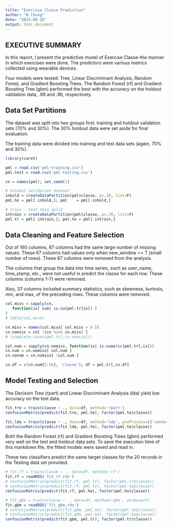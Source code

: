 ---
title: "Exercise Classe Prediction"
author: "W Chung"
date: "2023-08-28"
output: html_document
---

## EXECUTIVE SUMMARY

In this report, I present the predictive model of Exercise Classe--the manner in which exercises were done. The predictors were various metrics collected using wearable devices. 

Four models were tested: Tree, Linear Discriminant Analysis, Random Forest, and Gradient Boosting Trees. 
The Random Forest (rf) and Gradient Boosting Tree (gbm) performed the best with the accuracy on the holdout validation data, .99 and .96, respectively. 

## Data Set Partitions  

The dataset was split into two groups first: training and holdout validation sets (70% and 30%). The 30% holdout data were set aside for final evaluation. 

The training data were divided into training and test data sets (again, 70% and 30%). 


```{r}

library(caret) 

pml = read.csv('pml-training.csv') 
pml.test = read.csv('pml-testing.csv')

cn = names(pml); set.seed(1)

# holdout validation dataset 
inhold = createDataPartition(pml$classe, p=.30, list=F) 
pml.ho = pml[ inhold,]; pml    = pml[-inhold,] 

# train - test data split 
intrain = createDataPartition(pml$classe, p=.70, list=F)
pml.tr = pml[ intrain,]; pml.te = pml[-intrain,]

```

## Data Cleaning and Feature Selection

Out of 160 columns, 67 columns had the same large number of missing values. These 67 columns had values only when new_window == T (small number of rows). These 67 columns were removed from the analysis. 

The columns that group the data into time series, such as user_name, time_stamp, etc., were not useful in predict the classe for each row. These columns (columns 1-7) were removed. 

Also, 37 columns included summary statistics, such as skewness, kurtosis, min, and max, of the preceding rows. These columns were removed. 


```{r}

col.miss = sapply(cn, 
   function(ix) sum( is.na(pml.tr[ix]) ) 
)
# table(col.miss) 

cn.miss = names(col.miss[ col.miss > 0 ])
cn.nomiss = cn[ !(cn %in% cn.miss) ]
# (complete.cases(pml.tr[,cn.nomiss]))

col.num = sapply(cn.nomiss, function(ix) is.numeric(pml.tr[,ix]))
cn.num = cn.nomiss[ col.num ] 
cn.nonum = cn.nomiss[ !col.num ] 

cn.df = c(cn.num[5:56], 'classe'); df = pml.tr[,cn.df]

```

## Model Testing and Selection

The Decision Tree (rpart) and Linear Discriminant Analysis (lda) yield low accuracy on the test data. 

```{r}
fit.tre = train(classe ~ ., data=df, method='rpart')
confusionMatrix(predict(fit.tre, pml.te), factor(pml.te$classe))

fit.lda = train(classe ~ ., data=df, method='lda', preProcess=c('center','scale')) 
confusionMatrix(predict(fit.lda, pml.te), factor(pml.te$classe))

```

Both the Random Forest (rf) and Gradient Boosting Trees (gbm) performed very well on the test and holdout data sets. To save the execution time of this markdown file, the fitted models were saved and read in. 

These two classifiers predict the same target classes for the 20 records in the Testing data set provided. 


```{r}
# fit.rf = train(classe ~ ., data=df, method='rf')
fit.rf = readRDS('fit_rf.rds') 
# confusionMatrix(predict(fit.rf, pml.tr), factor(pml.tr$classe))
# confusionMatrix(predict(fit.rf, pml.te), factor(pml.te$classe))
confusionMatrix(predict(fit.rf, pml.ho), factor(pml.ho$classe))

# fit.gbm = train(classe ~ ., data=df, method='gbm', verbose=F)
fit.gbm = readRDS('fit_gbm.rds') 
# confusionMatrix(predict(fit.gbm, pml.te), factor(pml.te$classe))
# confusionMatrix(predict(fit.gbm, pml.ho), factor(pml.ho$classe))
confusionMatrix(predict(fit.gbm, pml.tr), factor(pml.tr$classe))

```
















